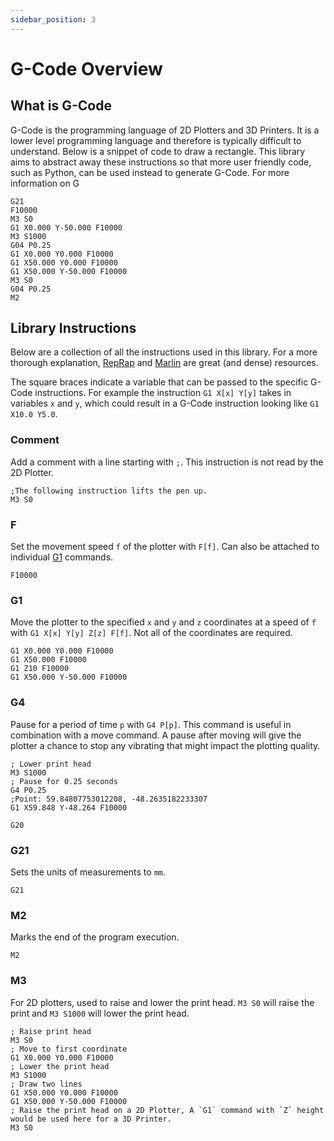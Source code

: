 ```yaml
---
sidebar_position: 3
---
```


# G-Code Overview

## What is G-Code


G-Code is the programming language of 2D Plotters and 3D Printers. It is a lower level programming language and therefore is typically difficult to understand. Below is a snippet of code to draw a rectangle. This library aims to abstract away these instructions so that more user friendly code, such as Python, can be used instead to generate G-Code. For more information on G

``` gcode
G21
F10000
M3 S0
G1 X0.000 Y-50.000 F10000
M3 S1000
G04 P0.25
G1 X0.000 Y0.000 F10000
G1 X50.000 Y0.000 F10000
G1 X50.000 Y-50.000 F10000
M3 S0
G04 P0.25
M2
```

## Library Instructions

Below are a collection of all the instructions used in this library. For a more thorough explanation, [RepRap](https://reprap.org/wiki/G-code) and [Marlin](https://marlinfw.org/meta/gcode/) are great (and dense) resources. 

The square braces indicate a variable that can be passed to the specific G-Code instructions. For example the instruction `G1 X[x] Y[y]` takes in variables `x` and `y`, which could result in a G-Code instruction looking like `G1 X10.0 Y5.0`.

### Comment

Add a comment with a line starting with `;`. This instruction is not read by the 2D Plotter.

```gcode
;The following instruction lifts the pen up.
M3 S0
```

### F

Set the movement speed `f` of the plotter with `F[f]`. Can also be attached to individual [G1](#g1) commands. 

```gcode
F10000
```

### G1

 Move the plotter to the specified `x` and `y` and `z` coordinates at a speed of `f` with `G1 X[x] Y[y] Z[z] F[f]`. Not all of the coordinates are required. 

```gcode
G1 X0.000 Y0.000 F10000
G1 X50.000 F10000
G1 Z10 F10000
G1 X50.000 Y-50.000 F10000
```

### G4

Pause for a period of time `p` with `G4 P[p]`. This command is useful in combination with a move command. A pause after moving will give the plotter a chance to stop any vibrating that might impact the plotting quality. 

```gcode
; Lower print head
M3 S1000
; Pause for 0.25 seconds
G4 P0.25
;Point: 59.84807753012208, -48.2635182233307
G1 X59.848 Y-48.264 F10000
```

```gcode
G20
```

### G21

Sets the units of measurements to `mm`.

```gcode
G21
```

### M2 

Marks the end of the program execution.

```gcode
M2
```

### M3

For 2D plotters, used to raise and lower the print head. `M3 S0` will raise the print and `M3 S1000` will lower the print head.

```gcode
; Raise print head
M3 S0
; Move to first coordinate
G1 X0.000 Y0.000 F10000
; Lower the print head
M3 S1000
; Draw two lines
G1 X50.000 Y0.000 F10000
G1 X50.000 Y-50.000 F10000
; Raise the print head on a 2D Plotter, A `G1` command with `Z` height would be used here for a 3D Printer.
M3 S0
```

